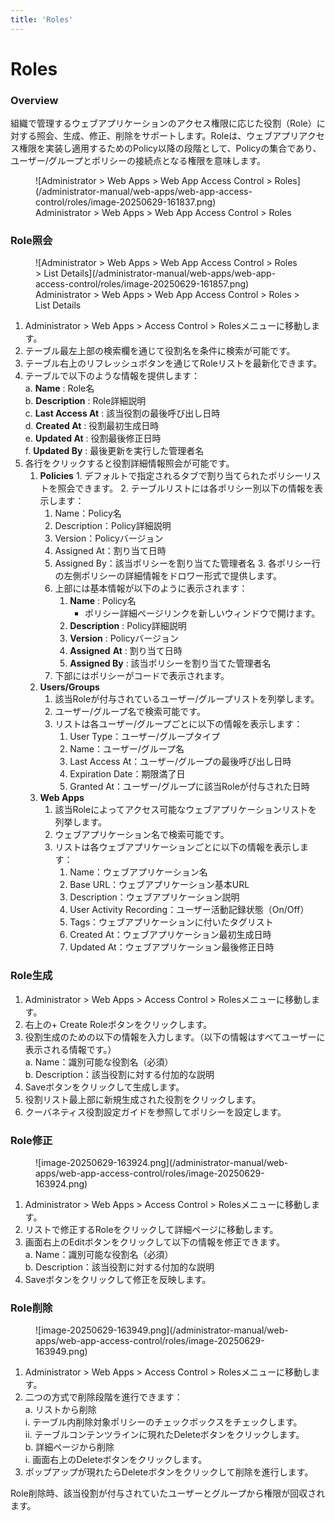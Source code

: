 ```yaml
---
title: 'Roles'
---
```



# Roles

### Overview

組織で管理するウェブアプリケーションのアクセス権限に応じた役割（Role）に対する照会、生成、修正、削除をサポートします。Roleは、ウェブアプリアクセス権限を実装し適用するためのPolicy以降の段階として、Policyの集合であり、ユーザー/グループとポリシーの接続点となる権限を意味します。

<figure data-layout="center" data-align="center">
![Administrator &gt; Web Apps &gt; Web App Access Control &gt; Roles](/administrator-manual/web-apps/web-app-access-control/roles/image-20250629-161837.png)
<figcaption>
Administrator &gt; Web Apps &gt; Web App Access Control &gt; Roles
</figcaption>
</figure>


### Role照会

<figure data-layout="center" data-align="center">
![Administrator &gt; Web Apps &gt; Web App Access Control &gt; Roles &gt; List Details](/administrator-manual/web-apps/web-app-access-control/roles/image-20250629-161857.png)
<figcaption>
Administrator &gt; Web Apps &gt; Web App Access Control &gt; Roles &gt; List Details
</figcaption>
</figure>

1. Administrator &gt; Web Apps &gt; Access Control &gt; Rolesメニューに移動します。
2. テーブル最左上部の検索欄を通じて役割名を条件に検索が可能です。
3. テーブル右上のリフレッシュボタンを通じてRoleリストを最新化できます。
4. テーブルで以下のような情報を提供します：<br/>a.  **Name**  : Role名<br/>b.  **Description**  : Role詳細説明<br/>c.  **Last Access At** : 該当役割の最後呼び出し日時<br/>d.  **Created At** : 役割最初生成日時<br/>e.  **Updated At**  : 役割最後修正日時<br/>f.  **Updated By**  : 最後更新を実行した管理者名
5. 各行をクリックすると役割詳細情報照会が可能です。
    1.   **Policies** 
        1. デフォルトで指定されるタブで割り当てられたポリシーリストを照会できます。
        2. テーブルリストには各ポリシー別以下の情報を表示します：
            1. Name：Policy名
            2. Description：Policy詳細説明
            3. Version：Policyバージョン
            4. Assigned At：割り当て日時
            5. Assigned By：該当ポリシーを割り当てた管理者名
        3. 各ポリシー行の左側ポリシーの詳細情報をドロワー形式で提供します。
            1. 上部には基本情報が以下のように表示されます：
                1.  **Name**  : Policy名
                    * ポリシー詳細ページリンクを新しいウィンドウで開けます。
                2.  **Description**  : Policy詳細説明
                3.  **Version**  : Policyバージョン
                4.  **Assigned**   **At**  : 割り当て日時
                5.  **Assigned By**  : 該当ポリシーを割り当てた管理者名
            2. 下部にはポリシーがコードで表示されます。
    2.  **Users/Groups** 
        1. 該当Roleが付与されているユーザー/グループリストを列挙します。
        2. ユーザー/グループ名で検索可能です。
        3. リストは各ユーザー/グループごとに以下の情報を表示します：
            1. User Type：ユーザー/グループタイプ
            2. Name：ユーザー/グループ名
            3. Last Access At：ユーザー/グループの最後呼び出し日時
            4. Expiration Date：期限満了日
            5. Granted At：ユーザー/グループに該当Roleが付与された日時
    3.  **Web Apps** 
        1. 該当Roleによってアクセス可能なウェブアプリケーションリストを列挙します。
        2. ウェブアプリケーション名で検索可能です。
        3. リストは各ウェブアプリケーションごとに以下の情報を表示します：
            1. Name：ウェブアプリケーション名
            2. Base URL：ウェブアプリケーション基本URL
            3. Description：ウェブアプリケーション説明
            4. User Activity Recording：ユーザー活動記録状態（On/Off）
            5. Tags：ウェブアプリケーションに付いたタグリスト
            6. Created At：ウェブアプリケーション最初生成日時
            7. Updated At：ウェブアプリケーション最後修正日時


### Role生成

1. Administrator &gt; Web Apps &gt; Access Control &gt; Rolesメニューに移動します。
2. 右上の+ Create Roleボタンをクリックします。
3. 役割生成のための以下の情報を入力します。（以下の情報はすべてユーザーに表示される情報です。）<br/>a. Name：識別可能な役割名（必須）<br/>b. Description：該当役割に対する付加的な説明
4. Saveボタンをクリックして生成します。
5. 役割リスト最上部に新規生成された役割をクリックします。
6. クーバネティス役割設定ガイドを参照してポリシーを設定します。

### Role修正

<figure data-layout="center" data-align="center">
![image-20250629-163924.png](/administrator-manual/web-apps/web-app-access-control/roles/image-20250629-163924.png)
</figure>

1. Administrator &gt; Web Apps &gt; Access Control &gt; Rolesメニューに移動します。
2. リストで修正するRoleをクリックして詳細ページに移動します。
3. 画面右上のEditボタンをクリックして以下の情報を修正できます。<br/>a. Name：識別可能な役割名（必須）<br/>b. Description：該当役割に対する付加的な説明
4. Saveボタンをクリックして修正を反映します。

### Role削除

<figure data-layout="center" data-align="center">
![image-20250629-163949.png](/administrator-manual/web-apps/web-app-access-control/roles/image-20250629-163949.png)
</figure>

1. Administrator &gt; Web Apps &gt; Access Control &gt; Rolesメニューに移動します。
2. 二つの方式で削除段階を進行できます：<br/>a. リストから削除<br/> i. テーブル内削除対象ポリシーのチェックボックスをチェックします。<br/> ii. テーブルコンテンツラインに現れたDeleteボタンをクリックします。<br/>b. 詳細ページから削除<br/> i. 画面右上のDeleteボタンをクリックします。
3. ポップアップが現れたらDeleteボタンをクリックして削除を進行します。

<Callout type="important">
Role削除時、該当役割が付与されていたユーザーとグループから権限が回収されます。
</Callout>
